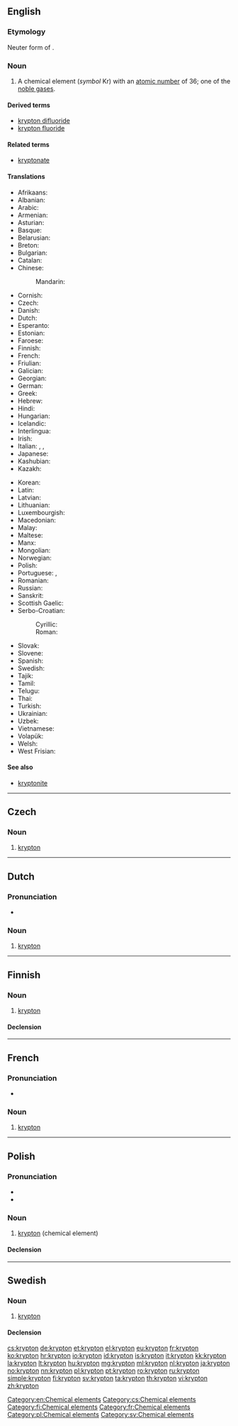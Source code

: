 {{also|Krypton}}
==English==

{{elements|Kr|bromine|Br|rubidium|Rb}}

===Etymology===
Neuter form of {{etyl|grc}} {{term|κρυπτός||hidden|lang=grc}}.

===Noun===
{{en-noun|-}}
{{wikipedia}}

# A chemical element (''symbol'' Kr) with an [[atomic number]] of 36; one of the [[noble gas]]es.

====Derived terms====
* [[krypton difluoride]]
* [[krypton fluoride]]
<!--NOT kryptonite: this comes from the name of the fictional planet Krypton, not the element krypton-->

====Related terms====
* [[kryptonate]]
<!--NOT kryptonite: this comes from the name of the fictional planet Krypton, not the element krypton-->

====Translations====
{{trans-top|a chemical element}}
* Afrikaans: {{t-|af|kripton}}
* Albanian: {{t-|sq|kripton}}
* Arabic: {{t-|ar|كربتون|m|tr=kribtó:n|sc=Arab}}
* Armenian: {{t-|hy|կրիպտոն|tr=kripton}}
* Asturian: {{t-|ast|criptón|m}}
* Basque: {{t-|eu|kriptona}}
* Belarusian: {{t-|be|крыптон|m|tr=kryptón|sc=Cyrl}}
* Breton: {{t-|br|kripton}}
* Bulgarian: {{t-|bg|криптон|m|tr=kriptón}}
* Catalan: {{t-|ca|criptó}}
* Chinese:
*: Mandarin: {{t|cmn|氪|tr=kè|sc=Hani}}
* Cornish: {{t-|kw|crypton}}
* Czech: {{t+|cs|krypton}}
* Danish: {{t-|da|krypton}}
* Dutch: {{t+|nl|krypton|n}}
* Esperanto: {{t+|eo|kriptono}}
* Estonian: {{t-|et|krüptoon}}
* Faroese: {{t-|fo|krypton}}
* Finnish: {{t+|fi|krypton}}
* French: {{t+|fr|krypton|m}}
* Friulian: {{tø|fur|criton}}
* Galician: {{t+|gl|cripton}}
* Georgian: {{t-|ka|კრიპტონი|tr=kriptoni|sc=Geor}}
* German: {{t+|de|Krypton|n}}
* Greek: {{t+|el|κρυπτό|n|tr=kryptó}}
* Hebrew: {{t+|he|קריפטון|tr=kriptón|sc=Hebr}}
* Hindi: {{t-|hi|लीनाति|tr=leenaati|sc=Deva}}
* Hungarian: {{t+|hu|kripton}}
* Icelandic: {{t+|is|krypton}}
* Interlingua: {{t-|ia|krypton}}
* Irish: {{t+|ga|crioptón}}
* Italian: {{t+|it|cripto|m}}, {{t-|it|kripto|m}}, {{t-|it|krypto|m}}
* Japanese: {{t+|ja|クリプトン|tr=kuriputon}}
* Kashubian: {{t-|csb|kriptón}}
* Kazakh: {{t-|kk|криптон|tr=kripton|sc=Cyrl}}
{{trans-mid}}
* Korean: {{t+|ko|크립톤|tr=keuripton|sc=Kore}}
* Latin: {{t+|la|krypton}}
* Latvian: {{t-|lv|kriptons|m}}
* Lithuanian: {{t+|lt|kriptonas}}
* Luxembourgish: {{t-|lb|Krypton}}
* Macedonian: {{t-|mk|криптон|m|tr=kriptón|sc=Cyrl}}
* Malay: {{t-|ms|kripton}}
* Maltese: {{t-|mt|kriptu}}
* Manx: {{t-|gv|krypton}}
* Mongolian: {{t-|mn|криптон|tr=kripton|sc=Cyrl}}
* Norwegian: {{t+|no|krypton}}
* Polish: {{t+|pl|krypton|m}}
* Portuguese: {{t+|pt|crípton|m}}, {{t+|pt|criptônio|m}}
* Romanian: {{t+|ro|kripton|n}}
* Russian: {{t+|ru|криптон|m|tr=kriptón}}
* Sanskrit: {{t-|sa|लीनाति|tr=leenaati|sc=Deva}}
* Scottish Gaelic: {{t-|gd|criopton}}
* Serbo-Croatian:
*: Cyrillic: {{t-|sh|криптон|m|sc=Cyrl}}
*: Roman: {{t-|sh|kripton}}
* Slovak: {{t-|sk|kryptón}}
* Slovene: {{t+|sl|kripton}}
* Spanish: {{t-|es|criptón|m}}
* Swedish: {{t+|sv|krypton|n}}
* Tajik: {{t-|tg|kripton|sc=Cyrl}}
* Tamil: {{t-|ta|மறைவியம்|tr=maRaiviyam - maRai = to hide|sc=Taml}}
* Telugu: {{t+|te|క్రిప్టాన్|sc=Telu}}
* Thai: {{t-|th|คริปทอน|tr=khripthon|sc=Thai}}
* Turkish: {{t+|tr|kripton}}
* Ukrainian: {{t-|uk|криптон|m|tr=kryptón}}
* Uzbek: {{t-|uz|криптон|tr=kripton|sc=Cyrl}}
* Vietnamese: {{t-|vi|kripton}}
* Volapük: {{t+|vo|kriptin}}
* Welsh: {{t-|cy|krupton}}
* West Frisian: {{t-|fy|krypton}}
{{trans-bottom}}

====See also====
* [[kryptonite]]<!--which comes from the name of the fictional planet Krypton, not the name of the element-->

[[Category:en:Chemical elements]]

----

==Czech==
{{wikipedia|lang=cs}}

===Noun===
{{cs-noun|g=m}}

# [[#English|krypton]]

[[Category:cs:Chemical elements]]

----

==Dutch==
{{wikipedia|lang=nl}}
{{elements|Kr|broom|Br|rubidium|Rb|lang=nl}}

===Pronunciation===
* {{audio|Nl-krypton.ogg|Audio}}

===Noun===
{{nl-noun|n|-|-}}

# [[#English|krypton]]

----

==Finnish==
{{wikipedia|lang=fi}}

===Noun===
{{fi-noun}}

# [[#English|krypton]]

====Declension====
{{fi-decl-paperi|krypton|i=0}}

[[Category:fi:Chemical elements]]

----

==French==
{{wikipedia|lang=fr}}

===Pronunciation===
* {{IPA|/kʁip.tɔ̃/|lang=fr}}

===Noun===
{{fr-noun-unc|m}}

# [[#English|krypton]]

[[Category:fr:Chemical elements]]

----

==Polish==
{{wikipedia|lang=pl}}

===Pronunciation===
* {{IPA|lang=pl|/ˈkrɨptɔn/}}
* {{audio|Pl-krypton.ogg|Audio}}

===Noun===
{{pl-noun|m}}

# [[#English|krypton]] (chemical element)

====Declension====
{{pl-decl-noun-sing|krypton|kryptonu|kryptonowi|krypton|kryptonem|kryptonie|kryptonie}}

[[Category:pl:Chemical elements]]

----

==Swedish==
{{wikipedia|lang=sv}}

===Noun===
{{sv-noun|g=n|-}}

# [[#English|krypton]]

====Declension====
{{sv-noun-unc-irreg-n|2=kryptonet}}

[[Category:sv:Chemical elements]]

[[cs:krypton]]
[[de:krypton]]
[[et:krypton]]
[[el:krypton]]
[[eu:krypton]]
[[fr:krypton]]
[[ko:krypton]]
[[hr:krypton]]
[[io:krypton]]
[[id:krypton]]
[[is:krypton]]
[[it:krypton]]
[[kk:krypton]]
[[la:krypton]]
[[lt:krypton]]
[[hu:krypton]]
[[mg:krypton]]
[[ml:krypton]]
[[nl:krypton]]
[[ja:krypton]]
[[no:krypton]]
[[nn:krypton]]
[[pl:krypton]]
[[pt:krypton]]
[[ro:krypton]]
[[ru:krypton]]
[[simple:krypton]]
[[fi:krypton]]
[[sv:krypton]]
[[ta:krypton]]
[[th:krypton]]
[[vi:krypton]]
[[zh:krypton]]